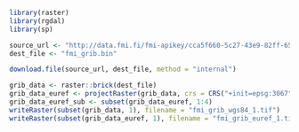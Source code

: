 ```r
library(raster)
library(rgdal)
library(sp)

source_url <- "http://data.fmi.fi/fmi-apikey/cca5f660-5c27-43e9-82ff-65bbd73187ef/download?producer=monthly&param=MonthlyMeanTemperature,MonthlyPrecipitation&bbox=19.30,59.70,21.0,60.60&origintime=1961-01-01T00:00:00Z&starttime=1992-01-01T00:00:00Z&endtime=2016-06-01T00:00:00Z&format=grib2&projection=epsg:4326"
dest_file <- "fmi_grib.bin"

download.file(source_url, dest_file, method = "internal")

grib_data <- raster::brick(dest_file)
grib_data_euref <- projectRaster(grib_data, crs = CRS("+init=epsg:3067"))
grib_data_euref_sub <- subset(grib_data_euref, 1:4)
writeRaster(subset(grib_data, 1), filename = "fmi_grib_wgs84_1.tif")
writeRaster(subset(grib_data_euref, 1), filename = "fmi_grib_euref_1.tif")
```

